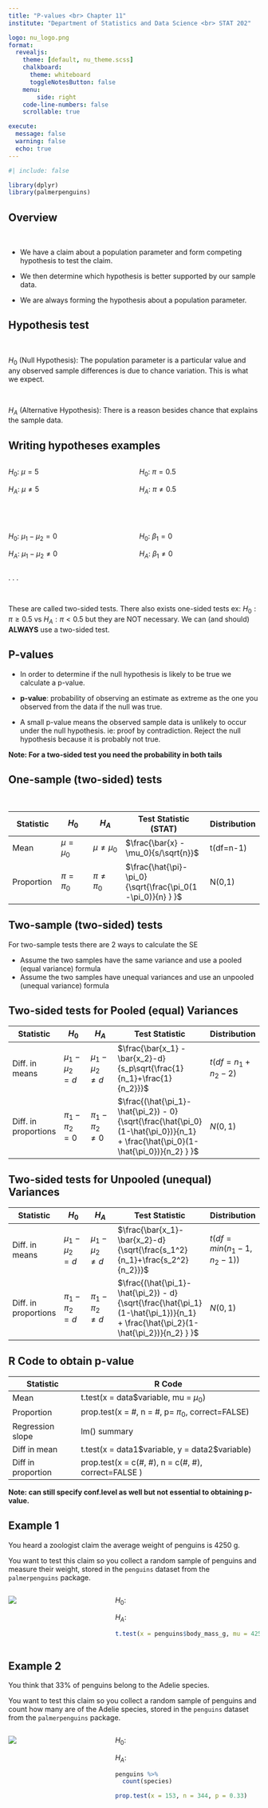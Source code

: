 ```yaml
---
title: "P-values <br> Chapter 11"
institute: "Department of Statistics and Data Science <br> STAT 202"

logo: nu_logo.png
format: 
  revealjs:
    theme: [default, nu_theme.scss]
    chalkboard:
      theme: whiteboard
      toggleNotesButton: false
    menu:
        side: right
    code-line-numbers: false
    scrollable: true

execute:
  message: false
  warning: false
  echo: true
---
```



```r
#| include: false

library(dplyr)
library(palmerpenguins)
```


## Overview

<br>

::: incremental
-   We have a claim about a population parameter and form competing hypothesis to test the claim.

-   We then determine which hypothesis is better supported by our sample data.

-   We are always forming the hypothesis about a population parameter.
:::

## Hypothesis test

<br>

$H_0$ (Null Hypothesis): The population parameter is a particular value and any observed sample differences is due to chance variation. This is what we expect.

<br>

$H_A$ (Alternative Hypothesis): There is a reason besides chance that explains the sample data.

## Writing hypotheses examples

::: columns
::: {.column width="40%"}
$H_0$: $\mu=5$

$H_A$: $\mu\ne5$
:::

::: {.column width="40%"}
$H_0$: $\pi=0.5$

$H_A$: $\pi\ne0.5$
:::
:::

<br>

::: columns
::: {.column width="40%"}
$H_0$: $\mu_1-\mu_2=0$

$H_A$: $\mu_1-\mu_2\ne0$
:::

::: {.column width="40%"}
$H_0$: $\beta_1=0$

$H_A$: $\beta_1\ne0$
:::
:::

. . .

<br>

These are called two-sided tests. There also exists one-sided tests ex: $H_0: \pi \geq 0.5$ vs $H_A: \pi < 0.5$ but they are NOT necessary. We can (and should) **ALWAYS** use a two-sided test.

## P-values

::: incremental
-   In order to determine if the null hypothesis is likely to be true we calculate a p-value.

-   **p-value**: probability of observing an estimate as extreme as the one you observed from the data if the null was true.

-   A small p-value means the observed sample data is unlikely to occur under the null hypothesis. ie: proof by contradiction. Reject the null hypothesis because it is probably not true.
:::

::: footer
**Note: For a two-sided test you need the probability in both tails**
:::

## One-sample (two-sided) tests

 

| Statistic  | $H_0$         | $H_A$            | Test Statistic (STAT)                                              | Distribution |
|---------------|---------------|---------------|---------------|---------------|
| Mean       | $\mu= \mu_0$  | $\mu \neq \mu_0$ | \Large $\frac{\bar{x} - \mu_0}{s/\sqrt{n}}$                        | t(df=n-1)    |
| Proportion | $\pi = \pi_0$ | $\pi \neq \pi_0$ | \Large $\frac{\hat{\pi}-\pi_0}{\sqrt{\frac{\pi_0(1-\pi_0)}{n} } }$ | N(0,1)       |

## Two-sample (two-sided) tests

For two-sample tests there are 2 ways to calculate the SE

-   Assume the two samples have the same variance and use a pooled (equal variance) formula
-   Assume the two samples have unequal variances and use an unpooled (unequal variance) formula

## Two-sided tests for Pooled (equal) Variances {.smaller}

| Statistic            | $H_0$             | $H_A$                | Test Statistic                                                                                                                          | Distribution         |
|---------------|---------------|---------------|---------------|---------------|
| Diff. in means       | $\mu_1-\mu_2 = d$ | $\mu_1-\mu_2 \neq d$ | $\frac{\bar{x_1} - \bar{x_2}-d}{s_p\sqrt{\frac{1}{n_1}+\frac{1}{n_2}}}$                                                                 | $t(df=n_1 + n_2 -2)$ |
| Diff. in proportions | $\pi_1-\pi_2 = 0$ | $\pi_1-\pi_2 \neq 0$ | \Large $\frac{(\hat{\pi_1}-\hat{\pi_2}) - 0}{\sqrt{\frac{\hat{\pi_0}(1-\hat{\pi_0})}{n_1} + \frac{\hat{\pi_0}(1-\hat{\pi_0})}{n_2} } }$ | $N(0,1)$             |

## Two-sided tests for Unpooled (unequal) Variances {.smaller}

| Statistic            | $H_0$             | $H_A$                | Test Statistic                                                                                                                          | Distribution               |
|---------------|---------------|---------------|---------------|---------------|
| Diff. in means       | $\mu_1-\mu_2 = d$ | $\mu_1-\mu_2 \neq d$ | $\frac{\bar{x_1}-\bar{x_2}-d}{\sqrt{\frac{s_1^2}{n_1}+\frac{s_2^2}{n_2}}}$                                                              | $t(df=min(n_1-1, n_2-1) )$ |
| Diff. in proportions | $\pi_1-\pi_2 = d$ | $\pi_1-\pi_2 \neq d$ | \Large $\frac{(\hat{\pi_1}-\hat{\pi_2}) - d}{\sqrt{\frac{\hat{\pi_1}(1-\hat{\pi_1})}{n_1} + \frac{\hat{\pi_2}(1-\hat{\pi_2})}{n_2} } }$ | $N(0,1)$                   |

## R Code to obtain p-value {.smaller}

| Statistic          | R Code                                              |
|--------------------|-----------------------------------------------------|
| Mean               | t.test(x = data\$variable, mu = $\mu_0$)            |
| Proportion         | prop.test(x = #, n = #, p= $\pi_0$, correct=FALSE)  |
| Regression slope   | lm() summary                                        |
| Diff in mean       | t.test(x = data1\$variable, y = data2\$variable)    |
| Diff in proportion | prop.test(x = c(#, #), n = c(#, #), correct=FALSE ) |

::: footer
**Note: can still specify conf.level as well but not essential to obtaining p-value.**
:::

## Example 1 {.smaller}

You heard a zoologist claim the average weight of penguins is 4250 g.

You want to test this claim so you collect a random sample of penguins and measure their weight, stored in the `penguins` dataset from the `palmerpenguins` package.


::: columns
::: {.column width="40%"}
<img src="images_lecture/normal_dist.png" style="float: center;"/>
:::
::: {.column width="60%"}

$H_0:$

$H_A:$

```r
t.test(x = penguins$body_mass_g, mu = 4250)
```

:::
:::


## Example 2 {.smaller}

You think that 33% of penguins belong to the Adelie species.

You want to test this claim so you collect a random sample of penguins and count how many are of the Adelie species, stored in the `penguins` dataset from the `palmerpenguins` package.


::: columns
::: {.column width="40%"}
<img src="images_lecture/normal_dist.png" style="float: center;"/>
:::
::: {.column width="60%"}

$H_0:$

$H_A:$

```r
penguins %>% 
  count(species)

prop.test(x = 153, n = 344, p = 0.33)
```

:::
:::
